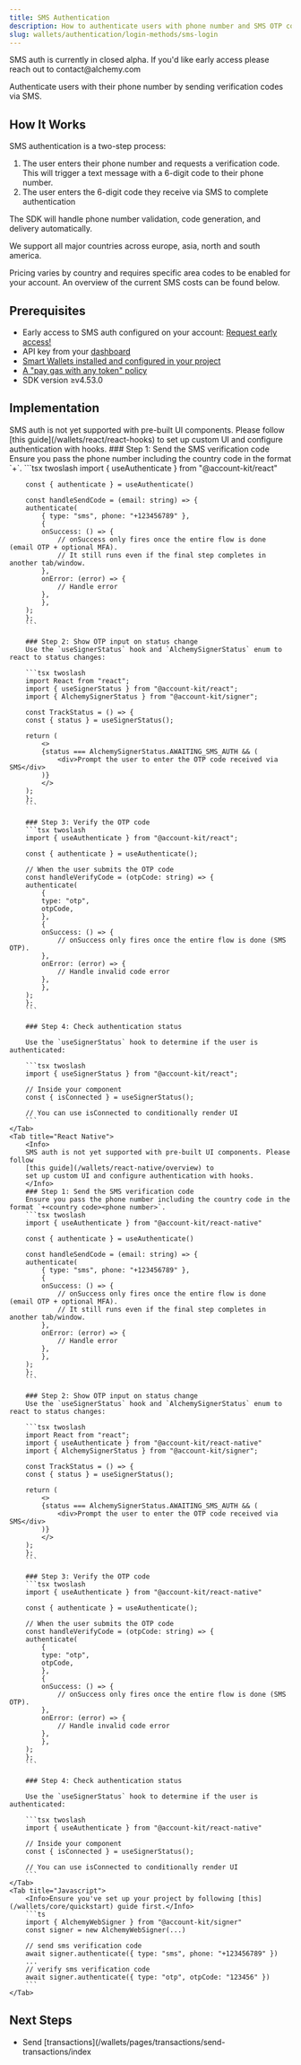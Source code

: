 ```yaml
---
title: SMS Authentication
description: How to authenticate users with phone number and SMS OTP code
slug: wallets/authentication/login-methods/sms-login
---
```


<Info>
  SMS auth is currently in closed alpha. If you'd like early access please reach
  out to contact@alchemy.com
</Info>

Authenticate users with their phone number by sending verification codes via SMS.

## How It Works

SMS authentication is a two-step process:

1. The user enters their phone number and requests a verification code. This will trigger a text message with a 6-digit code to their phone number.
2. The user enters the 6-digit code they receive via SMS to complete authentication

The SDK will handle phone number validation, code generation, and delivery automatically.

We support all major countries across europe, asia, north and south america.

Pricing varies by country and requires specific area codes to be enabled for your account. An overview of the current SMS costs can be found below.

## Prerequisites

- Early access to SMS auth configured on your account: [Request early access!]()
- API key from your [dashboard](https://dashboard.alchemy.com/apps)
- [Smart Wallets installed and configured in your project](/docs/wallets/pages/react/setup.mdx)
- [A "pay gas with any token" policy](https://dashboard.alchemy.com/gas-manager/policy/create)
- SDK version ≥v4.53.0

## Implementation

<Tabs>
    <Tab title="React">
        <Info>
        SMS auth is not yet supported with pre-built UI components. Please follow [this guide](/wallets/react/react-hooks) to set up custom UI and configure authentication with hooks.
        </Info>
        ### Step 1: Send the SMS verification code
        Ensure you pass the phone number including the country code in the format `+<country code><phone number>`.
        ```tsx twoslash
        import { useAuthenticate } from "@account-kit/react"

        const { authenticate } = useAuthenticate()

        const handleSendCode = (email: string) => {
        authenticate(
            { type: "sms", phone: "+123456789" },
            {
            onSuccess: () => {
                // onSuccess only fires once the entire flow is done (email OTP + optional MFA).
                // It still runs even if the final step completes in another tab/window.
            },
            onError: (error) => {
                // Handle error
            },
            },
        );
        };
        ```

        ### Step 2: Show OTP input on status change
        Use the `useSignerStatus` hook and `AlchemySignerStatus` enum to react to status changes:

        ```tsx twoslash
        import React from "react";
        import { useSignerStatus } from "@account-kit/react";
        import { AlchemySignerStatus } from "@account-kit/signer";

        const TrackStatus = () => {
        const { status } = useSignerStatus();

        return (
            <>
            {status === AlchemySignerStatus.AWAITING_SMS_AUTH && (
                <div>Prompt the user to enter the OTP code received via SMS</div>
            )}
            </>
        );
        };
        ```

        ### Step 3: Verify the OTP code
        ```tsx twoslash
        import { useAuthenticate } from "@account-kit/react";

        const { authenticate } = useAuthenticate();

        // When the user submits the OTP code
        const handleVerifyCode = (otpCode: string) => {
        authenticate(
            {
            type: "otp",
            otpCode,
            },
            {
            onSuccess: () => {
                // onSuccess only fires once the entire flow is done (SMS OTP).
            },
            onError: (error) => {
                // Handle invalid code error
            },
            },
        );
        };
        ```

        ### Step 4: Check authentication status

        Use the `useSignerStatus` hook to determine if the user is authenticated:

        ```tsx twoslash
        import { useSignerStatus } from "@account-kit/react";

        // Inside your component
        const { isConnected } = useSignerStatus();

        // You can use isConnected to conditionally render UI
        ```
    </Tab>
    <Tab title="React Native">
        <Info>
        SMS auth is not yet supported with pre-built UI components. Please follow
        [this guide](/wallets/react-native/overview) to
        set up custom UI and configure authentication with hooks.
        </Info>
        ### Step 1: Send the SMS verification code
        Ensure you pass the phone number including the country code in the format `+<country code><phone number>`.
        ```tsx twoslash
        import { useAuthenticate } from "@account-kit/react-native"

        const { authenticate } = useAuthenticate()

        const handleSendCode = (email: string) => {
        authenticate(
            { type: "sms", phone: "+123456789" },
            {
            onSuccess: () => {
                // onSuccess only fires once the entire flow is done (email OTP + optional MFA).
                // It still runs even if the final step completes in another tab/window.
            },
            onError: (error) => {
                // Handle error
            },
            },
        );
        };
        ```

        ### Step 2: Show OTP input on status change
        Use the `useSignerStatus` hook and `AlchemySignerStatus` enum to react to status changes:

        ```tsx twoslash
        import React from "react";
        import { useAuthenticate } from "@account-kit/react-native"
        import { AlchemySignerStatus } from "@account-kit/signer";

        const TrackStatus = () => {
        const { status } = useSignerStatus();

        return (
            <>
            {status === AlchemySignerStatus.AWAITING_SMS_AUTH && (
                <div>Prompt the user to enter the OTP code received via SMS</div>
            )}
            </>
        );
        };
        ```

        ### Step 3: Verify the OTP code
        ```tsx twoslash
        import { useAuthenticate } from "@account-kit/react-native"

        const { authenticate } = useAuthenticate();

        // When the user submits the OTP code
        const handleVerifyCode = (otpCode: string) => {
        authenticate(
            {
            type: "otp",
            otpCode,
            },
            {
            onSuccess: () => {
                // onSuccess only fires once the entire flow is done (SMS OTP).
            },
            onError: (error) => {
                // Handle invalid code error
            },
            },
        );
        };
        ```

        ### Step 4: Check authentication status

        Use the `useSignerStatus` hook to determine if the user is authenticated:

        ```tsx twoslash
        import { useAuthenticate } from "@account-kit/react-native"

        // Inside your component
        const { isConnected } = useSignerStatus();

        // You can use isConnected to conditionally render UI
        ```
    </Tab>
    <Tab title="Javascript">
        <Info>Ensure you've set up your project by following [this](/wallets/core/quickstart) guide first.</Info>
        ```ts
        import { AlchemyWebSigner } from "@account-kit/signer"
        const signer = new AlchemyWebSigner(...)

        // send sms verification code
        await signer.authenticate({ type: "sms", phone: "+123456789" })
        ...
        // verify sms verification code
        await signer.authenticate({ type: "otp", otpCode: "123456" })
        ```
    </Tab>

</Tabs>

## Next Steps

- Send [transactions](/wallets/pages/transactions/send-transactions/index
